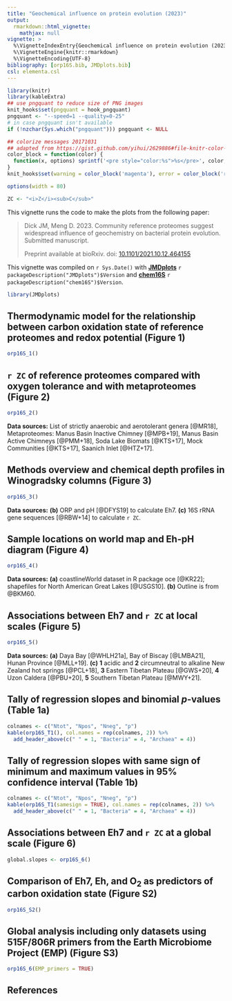 ```yaml
---
title: "Geochemical influence on protein evolution (2023)"
output: 
  rmarkdown::html_vignette:
    mathjax: null
vignette: >
  %\VignetteIndexEntry{Geochemical influence on protein evolution (2023)}
  %\VignetteEngine{knitr::rmarkdown}
  %\VignetteEncoding{UTF-8}
bibliography: [orp16S.bib, JMDplots.bib]
csl: elementa.csl
---
```


<style>
/* https://gomakethings.com/how-to-break-an-image-out-of-its-parent-container-with-css/ */
@media (min-width: 700px) {
  .full-width {
    left: 50%;
    margin-left: -50vw;
    margin-right: -50vw;
    max-width: 100vw;
    position: relative;
    right: 50%;
    width: 100vw;
  }
}
@media (min-width: 900px) {
  .full-width {
    left: 50vw; /* fallback if needed */
    left: calc(50vw - 100px);
    width: 900px;
    position: relative;
  }
}
</style>

```r
library(knitr)
library(kableExtra)
## use pngquant to reduce size of PNG images
knit_hooks$set(pngquant = hook_pngquant)
pngquant <- "--speed=1 --quality=0-25"
# in case pngquant isn't available
if (!nzchar(Sys.which("pngquant"))) pngquant <- NULL 

## colorize messages 20171031
## adapted from https://gist.github.com/yihui/2629886#file-knitr-color-msg-rnw
color_block = function(color) {
  function(x, options) sprintf('<pre style="color:%s">%s</pre>', color, x)
}
knit_hooks$set(warning = color_block('magenta'), error = color_block('red'), message = color_block('blue'))
```

```r
options(width = 80)
```

```r
ZC <- "<i>Z</i><sub>C</sub>"
```

This vignette runs the code to make the plots from the following paper:

> Dick JM, Meng D. 2023. Community reference proteomes suggest widespread influence of geochemistry on bacterial protein evolution. Submitted manuscript.
>
> Preprint available at bioRxiv. doi: [10.1101/2021.10.12.464155](https://doi.org/10.1101/2021.10.12.464155)

This vignette was compiled on `r Sys.Date()` with **[JMDplots](https://github.com/jedick/JMDplots)** `r packageDescription("JMDplots")$Version` and **[chem16S](https://github.com/jedick/chem16S)** `r packageDescription("chem16S")$Version`.

```r
library(JMDplots)
```

## Thermodynamic model for the relationship between carbon oxidation state of reference proteomes and redox potential (Figure 1)
```r
orp16S_1()
```

## `r ZC` of reference proteomes compared with oxygen tolerance and with metaproteomes (Figure 2)
```r
orp16S_2()
```

**Data sources:** List of strictly anaerobic and aerotolerant genera [@MR18], Metaproteomes: Manus Basin Inactive Chimney [@MPB+19], Manus Basin Active Chimneys [@PMM+18], Soda Lake Biomats [@KTS+17], Mock Communities [@KTS+17], Saanich Inlet [@HTZ+17].

## Methods overview and chemical depth profiles in Winogradsky columns (Figure 3)
```r
orp16S_3()
```

**Data sources:** **(b)** ORP and pH [@DFYS19] to calculate Eh7. **(c)** 16S rRNA gene sequences [@RBW+14] to calculate `r ZC`.

## Sample locations on world map and Eh-pH diagram (Figure 4)
```r
orp16S_4()
```

**Data sources:** **(a)** coastlineWorld dataset in R package oce [@KR22]; shapefiles for North American Great Lakes [@USGS10]. **(b)** Outline is from @BKM60.

## Associations between Eh7 and `r ZC` at local scales (Figure 5)
```r
orp16S_5()
```

**Data sources:** **(a)** Daya Bay [@WHLH21a], Bay of Biscay [@LMBA21], Hunan Province [@MLL+19]. **(c)** **1** acidic and **2** circumneutral to alkaline New Zealand hot springs [@PCL+18], **3** Eastern Tibetan Plateau [@GWS+20], **4** Uzon Caldera [@PBU+20], **5** Southern Tibetan Plateau [@MWY+21].

## Tally of regression slopes and binomial *p*-values (Table 1a)
```r
colnames <- c("Ntot", "Npos", "Nneg", "p")
kable(orp16S_T1(), col.names = rep(colnames, 2)) %>%
  add_header_above(c(" " = 1, "Bacteria" = 4, "Archaea" = 4))
```

## Tally of regression slopes with same sign of minimum and maximum values in 95% confidence interval (Table 1b)
```r
colnames <- c("Ntot", "Npos", "Nneg", "p")
kable(orp16S_T1(samesign = TRUE), col.names = rep(colnames, 2)) %>%
  add_header_above(c(" " = 1, "Bacteria" = 4, "Archaea" = 4))
```

## Associations between Eh7 and `r ZC` at a global scale (Figure 6)
```r
global.slopes <- orp16S_6()
```

## Comparison of Eh7, Eh, and O~2~ as predictors of carbon oxidation state (Figure S2)
```r
orp16S_S2()
```

## Global analysis including only datasets using 515F/806R primers from the Earth Microbiome Project (EMP) (Figure S3)
```r
orp16S_6(EMP_primers = TRUE)
```

<!-- Removed in revision 20230107
## Genus-level RDP classifications mapped to NCBI taxonomy (in-text calculation)
```r
# Read Dataset S3 (created by orp16S_D3())
dat <- read.csv(system.file("extdata/orp16S/Dataset_S3.csv", package = "JMDplots"))
perc_bac <- round(mean(subset(dat, lineage == "Bacteria")$mapperc))
perc_arc <- round(mean(subset(dat, lineage == "Archaea")$mapperc))
message(paste0(perc_bac, "% for bacteria, ", perc_arc, "% for archaea"))
```
-->

## References
